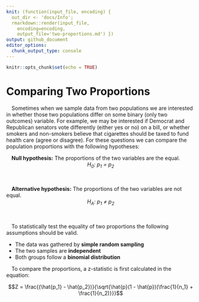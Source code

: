 ```yaml
---
knit: (function(input_file, encoding) {
  out_dir <- 'docs/Info';
  rmarkdown::render(input_file,
    encoding=encoding,
    output_file='two-proportions.md') })
output: github_document
editor_options:
  chunk_output_type: console
---
```


```r
knitr::opts_chunk$set(echo = TRUE)
```

# Comparing Two Proportions

&emsp;Sometimes when we sample data from two populations we are interested in whether those two populations differ on some binary (only two outcomes) variable.  For example, we may be interested if Democrat and Republican senators vote differently (either yes or no) on a bill, or whether smokers and non-smokers believe that cigarettes should be taxed to fund health care (agree or disagree).  For these questions we can compare the population proportions with the following hypotheses:

&emsp;**Null hypothesis:** The proportions of the two variables are the equal.
<center><i>H<sub>0</sub>: p<sub>1</sub> = p<sub>2</sub></i></center>
<br>

&emsp;<b>Alternative hypothesis:</b> The proportions of the two variables are not equal.
<br>
<center><i>H<sub>A</sub>: p<sub>1</sub> &ne; p<sub>2</sub></i></center>
<br>

&emsp;To statistically test the equality of two proportions the following assumptions should be valid.

- The data was gathered by **simple random sampling**
- The two samples are **independent**
- Both groups follow a **binomial distribution**

&emsp;To compare the proportions, a z-statistic is first calculated in the equation:

<div class="center">

$$Z = \frac{(\hat{p_1} - \hat{p_2})}{\sqrt{\hat{p}(1 - \hat{p})(\frac{1}{n_1} + \frac{1}{n_2)}}}$$
</div>